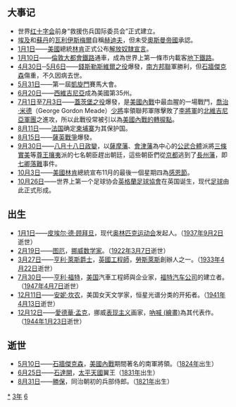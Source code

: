 {{yearTOC|1863|清'''[[同治|同治]]二年'''；太平天國'''[[太平天国_(年號)|太平天国]][[癸亥|癸开]]十三年'''；大成'''[[洪德_(陳開)|洪德]]九年'''；宋继鹏'''[[天縱|天縱]]四年'''；越南'''[[嗣德|嗣德]]十六年'''；日本'''[[文久|文久]]三年'''}}

== 大事记 ==
*世界[[红十字会|红十字会]]前身“救援伤兵国际委员会”正式建立。
*[[埃及|埃及]]和[[蘇丹|蘇丹]]的[[瓦利|瓦利]][[伊斯梅爾|伊斯梅爾]]自稱[[赫迪夫|赫迪夫]]，但未受[[奧斯曼帝國|奧斯曼帝國]]承認。
*[[1月1日|1月1日]]——[[美國|美國]]總統[[林肯|林肯]]正式公布[[解放奴隸宣言|解放奴隸宣言]]。
*[[1月10日|1月10日]]——[[伦敦|倫敦]][[倫敦地鐵大都會線|大都會鐵路]]通車，成為世界上第一條市内載客[[地鐵|地下鐵路]]。
*[[4月30日|4月30日]]─[[5月6日|5月6日]]——[[錢斯勒斯維爾戰役|錢斯勒斯維爾之役]]爆發，[[美利堅聯盟國|南方邦聯]]軍勝利，但[[石牆傑克森|石牆傑克森]]傷重，不久因病去世。
*[[5月31日|5月31日]]——第一屆[[凱旋門大賽|凱旋門]]賽馬大會。
*[[6月20日|6月20日]]——[[西維吉尼亞|西維吉尼亞]]成為美國第35州。
*[[7月1日|7月1日]]至[[7月3日|7月3日]]——[[蓋茨堡之役|蓋茨堡之役]]爆發，是[[南北战争|美國內戰]]中最血腥的一場戰鬥，[[喬治·米德|喬治·米德]]（George Gordon Meade）[[少将|少將]]率領聯邦軍隊擊敗了[[羅伯特·李|李將軍]]的[[北維吉尼亞軍團|北維吉尼亞軍團]]之進攻，所以此戰役常被引以為[[美國內戰的轉捩點|美國內戰的轉捩點]]。
*[[8月11日|8月11日]]——[[法国|法国]]确定[[柬埔寨|柬埔寨]]为其保护国。
*[[8月15日|8月15日]]——[[薩英戰爭|薩英戰爭]]爆發。
*[[9月30日|9月30日]]——[[八月十八日政變|八月十八日政變]]，以[[薩摩藩|薩摩藩]]、[[會津藩|會津藩]]為中心的[[公武合體|公武合體]]派將[[三條實美|三條實美]]等[[尊王攘夷|尊王攘夷]]派的七名朝臣趕出朝廷，這些朝臣們從[[京都|京都]]逃到了[[長州藩|長州藩]]，即[[七卿落難|七卿落難]]事件。
*[[10月3日|10月3日]]——[[美國|美國]][[林肯|林肯]]總統宣布11月的最後一個星期四為[[感恩節|感恩節]]。
*[[10月26日|10月26日]]——世界上第一个足球协会[[英格蘭足球總會|英格蘭足球協會]]在英国诞生，现代[[足球|足球]]由此正式形成。

== 出生 ==
* [[1月1日|1月1日]]——[[皮埃尔·德·顾拜旦|皮埃尔·德·顾拜旦]]，现代[[奥林匹克运动会|奥林匹克运动会]]发起人。（[[1937年|1937年]][[9月2日|9月2日]]逝世）
* [[2月19日|2月19日]]——[[图厄|图厄]]，[[挪威|挪威]][[数学家|数学家]]。（[[1922年|1922年]][[3月7日|3月7日]]逝世）
* [[3月27日|3月27日]]——[[亨利·萊斯|亨利·萊斯爵士]]，[[英國|英國]][[工程師|工程師]]，[[勞斯萊斯|勞斯萊斯]]創辦人之一。（[[1933年|1933年]][[4月22日|4月22日]]逝世）
* [[7月30日|7月30日]]——[[亨利·福特|亨利·福特]]，[[美国|美国]]汽車工程師與企业家，[[福特汽车公司|福特汽车公司]]的建立者。（[[1947年|1947年]][[4月7日|4月7日]]逝世）
* [[12月11日|12月11日]]——[[安妮·坎农|安妮·坎农]]，美国女天文学家，恒星光谱分类的开拓者。（[[1941年|1941年]][[4月13日|4月13日]]逝世）
* [[12月12日|12月12日]]——[[爱德华·蒙克|愛德華·孟克]]，挪威[[表现主义|表现主义]]画家，[[吶喊_(繪畫)|吶喊 (繪畫)]]為其代表作。（[[1944年|1944年]][[1月23日|1月23日]]逝世）

== 逝世 ==
{{Wikisource year mention}}
*[[5月10日|5月10日]]——[[湯瑪士·傑克森|石牆傑克森]]，[[南北战争|美國內戰]]期間著名的南軍將領。（[[1824年|1824年]]出生）
*[[6月25日|6月25日]]——[[石达开|石達開]]，[[太平天国|太平天國]]翼王（[[1831年|1831年]]出生）
*[[8月31日|8月31日]]——[[勝保|勝保]]，同治朝初的兵部侍郎。（[[1821年|1821年]]出生）
[[Category:1863年|*]]
[[Category:1860年代|3年]]
[[Category:19世纪各年|6]]